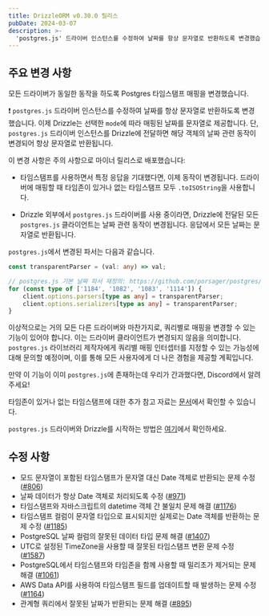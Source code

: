 ```yaml
---
title: DrizzleORM v0.30.0 릴리스
pubDate: 2024-03-07
description: >- 
  'postgres.js' 드라이버 인스턴스를 수정하여 날짜를 항상 문자열로 반환하도록 변경했습니다. 이제 Drizzle는 선택한 'mode'에 따라 매핑된 날짜를 문자열로 제공합니다. 타임스탬프와 날짜 관련 버그도 다수 수정했습니다. 
---
```


## 주요 변경 사항

모든 드라이버가 동일한 동작을 하도록 Postgres 타임스탬프 매핑을 변경했습니다.

❗ `postgres.js` 드라이버 인스턴스를 수정하여 날짜를 항상 문자열로 반환하도록 변경했습니다. 이제 Drizzle는 선택한 `mode`에 따라 매핑된 날짜를 문자열로 제공합니다. 단, `postgres.js` 드라이버 인스턴스를 Drizzle에 전달하면 해당 객체의 날짜 관련 동작이 변경되어 항상 문자열로 반환됩니다.

이 변경 사항은 주의 사항으로 마이너 릴리스로 배포했습니다:

- 타임스탬프를 사용하면서 특정 응답을 기대했다면, 이제 동작이 변경됩니다.
  드라이버에 매핑할 때 타임존이 있거나 없는 타임스탬프 모두 `.toISOString`을 사용합니다.

- Drizzle 외부에서 `postgres.js` 드라이버를 사용 중이라면, Drizzle에 전달된 모든 `postgres.js` 클라이언트는 날짜 관련 동작이 변경됩니다. 응답에서 모든 날짜는 문자열로 반환됩니다.

`postgres.js`에서 변경된 파서는 다음과 같습니다.

```ts
const transparentParser = (val: any) => val;

// postgres.js 기본 날짜 파서 재정의: https://github.com/porsager/postgres/discussions/761
for (const type of ['1184', '1082', '1083', '1114']) {
    client.options.parsers[type as any] = transparentParser;
    client.options.serializers[type as any] = transparentParser;
}
```

이상적으로는 거의 모든 다른 드라이버와 마찬가지로, 쿼리별로 매핑을 변경할 수 있는 기능이 있어야 합니다. 이는 드라이버 클라이언트가 변경되지 않음을 의미합니다. `postgres.js` 라이브러리 제작자에게 쿼리별 매핑 인터셉터를 지정할 수 있는 가능성에 대해 문의할 예정이며, 이를 통해 모든 사용자에게 더 나은 경험을 제공할 계획입니다.

만약 이 기능이 이미 `postgres.js`에 존재하는데 우리가 간과했다면, Discord에서 알려주세요!

타임존이 있거나 없는 타임스탬프에 대한 추가 참고 자료는 [문서](http://orm.drizzle.team/docs/column-types/pg#timestamp)에서 확인할 수 있습니다.

`postgres.js` 드라이버와 Drizzle를 시작하는 방법은 [여기](/docs/get-started-postgresql#postgresjs)에서 확인하세요.


## 수정 사항

- 모드 문자열이 포함된 타임스탬프가 문자열 대신 Date 객체로 반환되는 문제 수정 ([#806](https://github.com/drizzle-team/drizzle-orm/issues/806))
- 날짜 데이터가 항상 Date 객체로 처리되도록 수정 ([#971](https://github.com/drizzle-team/drizzle-orm/issues/971))
- 타임스탬프와 자바스크립트의 datetime 객체 간 불일치 문제 해결 ([#1176](https://github.com/drizzle-team/drizzle-orm/issues/1176))
- 타임스탬프 컬럼이 문자열 타입으로 표시되지만 실제로는 Date 객체를 반환하는 문제 수정 ([#1185](https://github.com/drizzle-team/drizzle-orm/issues/1185))
- PostgreSQL 날짜 컬럼의 잘못된 데이터 타입 문제 해결 ([#1407](https://github.com/drizzle-team/drizzle-orm/issues/1407))
- UTC로 설정된 TimeZone을 사용할 때 잘못된 타임스탬프 변환 문제 수정 ([#1587](https://github.com/drizzle-team/drizzle-orm/issues/1587))
- PostgreSQL에서 타임스탬프와 타임존을 함께 사용할 때 밀리초가 제거되는 문제 해결 ([#1061](https://github.com/drizzle-team/drizzle-orm/issues/1061))
- AWS Data API를 사용하여 타임스탬프 필드를 업데이트할 때 발생하는 문제 수정 ([#1164](https://github.com/drizzle-team/drizzle-orm/issues/1164))
- 관계형 쿼리에서 잘못된 날짜가 반환되는 문제 해결 ([#895](https://github.com/drizzle-team/drizzle-orm/issues/895))


